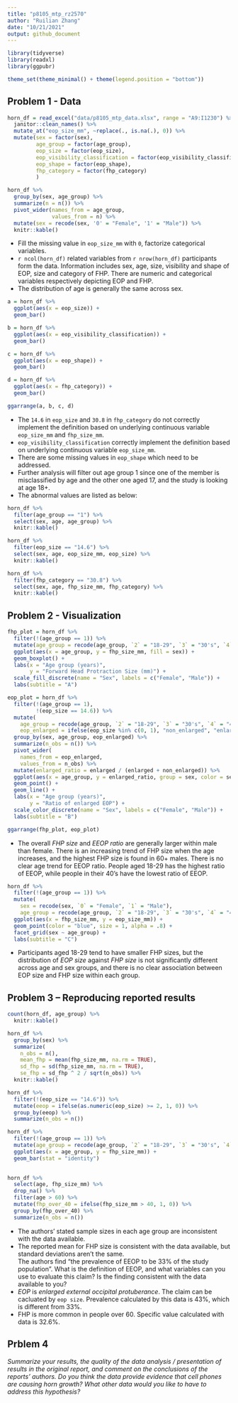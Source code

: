 ```yaml
---
title: "p8105_mtp_rz2570"
author: "Ruilian Zhang"
date: "10/21/2021"
output: github_document
---
```


```r
library(tidyverse)
library(readxl)
library(ggpubr)

theme_set(theme_minimal() + theme(legend.position = "bottom"))
```


## Problem 1 - Data

```r
horn_df = read_excel("data/p8105_mtp_data.xlsx", range = "A9:I1230") %>% 
  janitor::clean_names() %>% 
  mutate_at("eop_size_mm", ~replace(., is.na(.), 0)) %>% 
  mutate(sex = factor(sex),
         age_group = factor(age_group),
         eop_size = factor(eop_size),
         eop_visibility_classification = factor(eop_visibility_classification),
         eop_shape = factor(eop_shape),
         fhp_category = factor(fhp_category)
         )

horn_df %>% 
  group_by(sex, age_group) %>% 
  summarize(n = n()) %>%
  pivot_wider(names_from = age_group,
              values_from = n) %>% 
  mutate(sex = recode(sex, '0' = "Female", '1' = "Male")) %>% 
  knitr::kable()
```

* Fill the missing value in  `eop_size_mm` with `0`, factorize categorical variables.  
* `r ncol(horn_df)` related variables from `r nrow(horn_df)` participants form the data. Information includes sex, age,  size, visibility and shape of EOP, size and category of FHP. There are numeric and categorical variables respectively depicting EOP and FHP.  
* The distribution of age is generally the same across sex. 


```r
a = horn_df %>% 
  ggplot(aes(x = eop_size)) +
  geom_bar()

b = horn_df %>% 
  ggplot(aes(x = eop_visibility_classification)) +
  geom_bar()

c = horn_df %>% 
  ggplot(aes(x = eop_shape)) +
  geom_bar()

d = horn_df %>% 
  ggplot(aes(x = fhp_category)) +
  geom_bar()

ggarrange(a, b, c, d)
```

* The `14.6` in `eop_size` and `30.8` in `fhp_category` do not correctly implement the definition based on underlying continuous variable `eop_size_mm` and `fhp_size_mm`.   
* `eop_visibility_classification` correctly implement the definition based on underlying continuous variable `eop_size_mm`.  
* There are some missing values in `eop_shape` which need to be addressed.  
* Further analysis will filter out age group 1 since one of the member is misclassified by age and the other one aged 17, and the study is looking at age 18+.  
* The abnormal values are listed as below:

```r
horn_df %>% 
  filter(age_group == "1") %>% 
  select(sex, age, age_group) %>% 
  knitr::kable()

horn_df %>% 
  filter(eop_size == "14.6") %>%
  select(sex, age, eop_size_mm, eop_size) %>% 
  knitr::kable()

horn_df %>% 
  filter(fhp_category == "30.8") %>% 
  select(sex, age, fhp_size_mm, fhp_category) %>% 
  knitr::kable()
```


## Problem 2 - Visualization

```r
fhp_plot = horn_df %>% 
  filter(!(age_group == 1)) %>% 
  mutate(age_group = recode(age_group, `2` = "18-29", `3` = "30's", `4` = "40's", `5` = "50's", `6` = "60+", `7` = "60+", `8` = "60+")) %>%
  ggplot(aes(x = age_group, y = fhp_size_mm, fill = sex)) +
  geom_boxplot() +
  labs(x = "Age group (years)",
       y = "Forward Head Protraction Size (mm)") +
  scale_fill_discrete(name = "Sex", labels = c("Female", "Male")) +
  labs(subtitle = "A")

eop_plot = horn_df %>% 
  filter(!(age_group == 1),
         !(eop_size == 14.6)) %>%
  mutate(
    age_group = recode(age_group, `2` = "18-29", `3` = "30's", `4` = "40's", `5` = "50's", `6` = "60+", `7` = "60+", `8` = "60+"),
    eop_enlarged = ifelse(eop_size %in% c(0, 1), "non_enlarged", "enlarged")) %>% 
  group_by(sex, age_group, eop_enlarged) %>% 
  summarize(n_obs = n()) %>% 
  pivot_wider(
    names_from = eop_enlarged,
    values_from = n_obs) %>% 
  mutate(enlarged_ratio = enlarged / (enlarged + non_enlarged)) %>%
  ggplot(aes(x = age_group, y = enlarged_ratio, group = sex, color = sex)) +
  geom_point() +
  geom_line() +
  labs(x = "Age group (years)",
       y = "Ratio of enlarged EOP") +
  scale_color_discrete(name = "Sex", labels = c("Female", "Male")) +
  labs(subtitle = "B")

ggarrange(fhp_plot, eop_plot)
```

* The overall *FHP size* and *EEOP ratio* are generally larger within male than female. There is an increasing trend of FHP size when the age increases, and the highest FHP size is found in 60+ males. There is no clear age trend for EEOP ratio. People aged 18-29 has the highest ratio of EEOP, while people in their 40's have the lowest ratio of EEOP.

```r
horn_df %>% 
  filter(!(age_group == 1)) %>%
  mutate(
    sex = recode(sex, `0` = "Female", `1` = "Male"), 
    age_group = recode(age_group, `2` = "18-29", `3` = "30's", `4` = "40's", `5` = "50's", `6` = "60+", `7` = "60+", `8` = "60+")) %>%
  ggplot(aes(x = fhp_size_mm, y = eop_size_mm)) + 
  geom_point(color = "blue", size = 1, alpha = .8) +
  facet_grid(sex ~ age_group) +
  labs(subtitle = "C")
```

* Participants aged 18-29 tend to have smaller FHP sizes, but the distribution of *EOP size* against *FHP size* is not significantly different across age and sex groups, and there is no clear association between EOP size and FHP size within each group.  

## Problem 3 – Reproducing reported results

```r
count(horn_df, age_group) %>% 
  knitr::kable()

horn_df %>% 
  group_by(sex) %>% 
  summarize(
    n_obs = n(),
    mean_fhp = mean(fhp_size_mm, na.rm = TRUE),
    sd_fhp = sd(fhp_size_mm, na.rm = TRUE),
    se_fhp = sd_fhp ^ 2 / sqrt(n_obs)) %>% 
  knitr::kable()

horn_df %>% 
  filter(!(eop_size == "14.6")) %>% 
  mutate(eeop = ifelse(as.numeric(eop_size) >= 2, 1, 0)) %>% 
  group_by(eeop) %>% 
  summarize(n_obs = n())

horn_df %>% 
  filter(!(age_group == 1)) %>%
  mutate(age_group = recode(age_group, `2` = "18-29", `3` = "30's", `4` = "40's", `5` = "50's", `6` = "60+", `7` = "60+", `8` = "60+")) %>% 
  ggplot(aes(x = age_group, y = fhp_size_mm)) +
  geom_bar(stat = "identity")
  

horn_df %>% 
  select(age, fhp_size_mm) %>% 
  drop_na() %>% 
  filter(age > 60) %>% 
  mutate(fhp_over_40 = ifelse(fhp_size_mm > 40, 1, 0)) %>% 
  group_by(fhp_over_40) %>% 
  summarize(n_obs = n())
```

* The authors’ stated sample sizes in each age group are  inconsistent with the data available.  
* The reported mean for FHP size is consistent with the data available, but standard deviations aren't the same.  
The authors find “the prevalence of EEOP to be 33% of the study population”. What is the definition of EEOP, and what variables can you use to evaluate this claim? Is the finding consistent with the data available to you?
* *EOP* is *enlarged external occipital protuberance*. The claim can be cacluated by `eop size`. Prevalence calculated by this data is 43%, which is different from 33%.  
* FHP is more common in people over 60. Specific value calculated with data is 32.6%.  

## Prblem 4

*Summarize your results, the quality of the data analysis / presentation of results in the original report, and comment on the conclusions of the reports’ authors. Do you think the data provide evidence that cell phones are causing horn growth? What other data would you like to have to address this hypothesis?*

